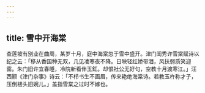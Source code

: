 ```yaml
---
---
---
```

title: 雪中开海棠
---



查莲坡有别业在曲周，某岁十月，庭中海棠忽于雪中盛开。津门闺秀许雪棠赋诗以纪之云：「移从香国种无双，几见凌寒夜不降。日映轻红娇带泪，风扶弱质笑迎窗。朱门旧许宜春睡，冷院新看伴玉釭。却恨社公无好句，空教十月渡寒江。」汪西颢《津门杂事》诗云：「不栉书生不画眉，传来艳绝海棠诗。若教玉杵称才子，压倒楼头旧婉儿。」盖指雪棠之过时不嫁也。